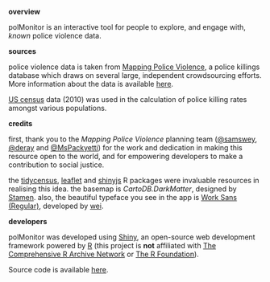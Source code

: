 **overview**

polMonitor is an interactive tool for people to explore, and engage with, *known* police violence data. 

**sources**

police violence data is taken from [Mapping Police Violence](https://mappingpoliceviolence.org), a police killings database which draws on several large, independent crowdsourcing efforts. More information about the data is available [here](https://mappingpoliceviolence.org/aboutthedata/).

[US census](https://www.census.gov/2010census/data/) data (2010) was used in the calculation of police killing rates amongst various populations. 

**credits**

first, thank you to the *Mapping Police Violence* planning team ([@samswey](https://twitter.com/samswey), [@deray](https://twitter.com/deray) and [@MsPackyetti](https://twitter.com/MsPackyetti)) for the work and dedication in making this resource open to the world, and for empowering developers to make a contribution to social justice.

the [tidycensus](https://cran.r-project.org/web/packages/tidycensus/index.html), [leaflet](https://cran.r-project.org/web/packages/leaflet/leaflet.pdf) and [shinyjs](https://cran.r-project.org/web/packages/shinyjs/index.html) R packages were invaluable resources in realising this idea. the basemap is *CartoDB.DarkMatter*, designed by [Stamen](http://stamen.com/). also, the beautiful typeface you see in the app is [Work Sans (Regular)](https://github.com/weiweihuanghuang/Work-Sans), developed by [wei](https://twitter.com/w__h_). 

**developers**

polMonitor was developed using [Shiny](https://cran.r-project.org/web/packages/shiny/index.html), an open-source web development framework powered by [R](https://www.r-project.org/) (this project is **not** affiliated with [The Comprehensive R Archive Network](https://cran.r-project.org/) or [The R Foundation](https://www.r-project.org/)). 

Source code is available [here](https://github.com/ewenme/polMonitor). 


